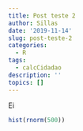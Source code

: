 ```yaml
---
title: Post teste 2
author: Sillas
date: '2019-11-14'
slug: post-teste-2
categories:
  - R
tags:
  - calcCidadao
description: ''
topics: []
---
```


Ei

```r
hist(rnorm(500))
```

